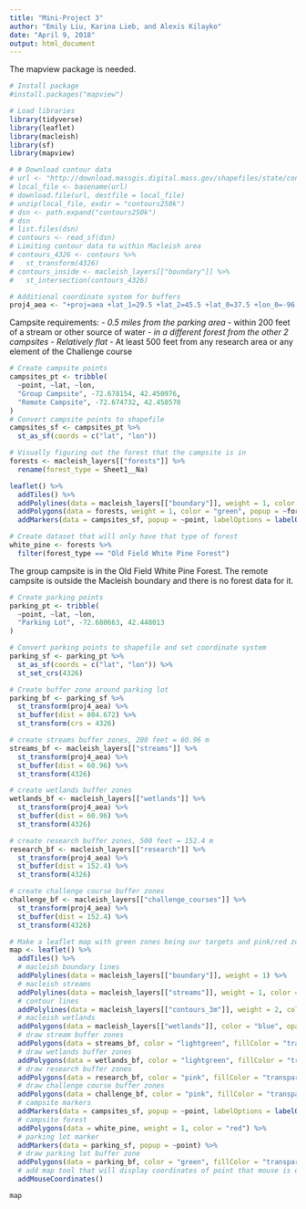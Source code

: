 ```yaml
---
title: "Mini-Project 3"
author: "Emily Liu, Karina Lieb, and Alexis Kilayko"
date: "April 9, 2018"
output: html_document
---
```

The mapview package is needed.

```r
# Install package
#install.packages("mapview")

# Load libraries
library(tidyverse)
library(leaflet)
library(macleish)
library(sf)
library(mapview)
```

```r
# # Download contour data
# url <- "http://download.massgis.digital.mass.gov/shapefiles/state/contours250k.zip"
# local_file <- basename(url)
# download.file(url, destfile = local_file)
# unzip(local_file, exdir = "contours250k")
# dsn <- path.expand("contours250k")
# dsn
# list.files(dsn)
# contours <- read_sf(dsn)
# Limiting contour data to within Macleish area
# contours_4326 <- contours %>%
#   st_transform(4326)
# contours_inside <- macleish_layers[["boundary"]] %>%
#   st_intersection(contours_4326)
```

```r
# Additional coordinate system for buffers
proj4_aea <- "+proj=aea +lat_1=29.5 +lat_2=45.5 +lat_0=37.5 +lon_0=-96 +x_0=0 +y_0=0 +ellps=GRS80 +datum=NAD83 +units=m +no_defs"
```



Campsite requirements:
*- 0.5 miles from the parking area
*- within 200 feet of a stream or other source of water
*- in a different forest from the other 2 campsites
- Relatively flat
*- At least 500 feet from any research area or any element of the Challenge course




```r
# Create campsite points
campsites_pt <- tribble(
  ~point, ~lat, ~lon,
  "Group Campsite", -72.678154, 42.450976,
  "Remote Campsite", -72.674732, 42.458570
)
# Convert campsite points to shapefile
campsites_sf <- campsites_pt %>%
  st_as_sf(coords = c("lat", "lon"))
```

```r
# Visually figuring out the forest that the campsite is in
forests <- macleish_layers[["forests"]] %>%
  rename(forest_type = Sheet1__Na)

leaflet() %>%
  addTiles() %>%
  addPolylines(data = macleish_layers[["boundary"]], weight = 1, color = "black") %>%
  addPolygons(data = forests, weight = 1, color = "green", popup = ~forest_type) %>%
  addMarkers(data = campsites_sf, popup = ~point, labelOptions = labelOptions(style = ("color" = "red")))

# Create dataset that will only have that type of forest
white_pine <- forests %>%
  filter(forest_type == "Old Field White Pine Forest")
```

The group campsite is in the Old Field White Pine Forest. The remote campsite is outside the Macleish boundary and there is no forest data for it.

```r
# Create parking points
parking_pt <- tribble(
  ~point, ~lat, ~lon,
  "Parking Lot", -72.680663, 42.448013 
)

# Convert parking points to shapefile and set coordinate system
parking_sf <- parking_pt %>%
  st_as_sf(coords = c("lat", "lon")) %>%
  st_set_crs(4326)

# Create buffer zone around parking lot
parking_bf <- parking_sf %>%
  st_transform(proj4_aea) %>%
  st_buffer(dist = 804.672) %>%
  st_transform(crs = 4326)

```

```r
# create streams buffer zones, 200 feet = 60.96 m
streams_bf <- macleish_layers[["streams"]] %>%
  st_transform(proj4_aea) %>%
  st_buffer(dist = 60.96) %>%
  st_transform(4326)

# create wetlands buffer zones
wetlands_bf <- macleish_layers[["wetlands"]] %>%
  st_transform(proj4_aea) %>%
  st_buffer(dist = 60.96) %>%
  st_transform(4326)

# create research buffer zones, 500 feet = 152.4 m
research_bf <- macleish_layers[["research"]] %>%
  st_transform(proj4_aea) %>%
  st_buffer(dist = 152.4) %>%
  st_transform(4326)

# create challenge course buffer zones
challenge_bf <- macleish_layers[["challenge_courses"]] %>%
  st_transform(proj4_aea) %>%
  st_buffer(dist = 152.4) %>%
  st_transform(4326)
```


```r
# Make a leaflet map with green zones being our targets and pink/red zones are our avoid areas
map <- leaflet() %>%
  addTiles() %>%
  # macleish boundary lines
  addPolylines(data = macleish_layers[["boundary"]], weight = 1) %>%
  # macleish streams
  addPolylines(data = macleish_layers[["streams"]], weight = 1, color = "blue") %>%
  # contour lines
  addPolylines(data = macleish_layers[["contours_3m"]], weight = 2, color = "black") %>%
  # macleish wetlands
  addPolygons(data = macleish_layers[["wetlands"]], color = "blue", opacity = 0.5) %>%
  # draw stream buffer zones
  addPolygons(data = streams_bf, color = "lightgreen", fillColor = "transparent") %>%
  # draw wetlands buffer zones
  addPolygons(data = wetlands_bf, color = "lightgreen", fillColor = "transparent") %>%
  # draw research buffer zones
  addPolygons(data = research_bf, color = "pink", fillColor = "transparent") %>%
  # draw challenge course buffer zones
  addPolygons(data = challenge_bf, color = "pink", fillColor = "transparent") %>%
  # campsite markers
  addMarkers(data = campsites_sf, popup = ~point, labelOptions = labelOptions(color = "black")) %>%
  # campsite forest
  addPolygons(data = white_pine, weight = 1, color = "red") %>%
  # parking lot marker
  addMarkers(data = parking_sf, popup = ~point) %>%
  # draw parking lot buffer zone
  addPolygons(data = parking_bf, color = "green", fillColor = "transparent") %>%
  # add map tool that will display coordinates of point that mouse is over
  addMouseCoordinates()

map  
```